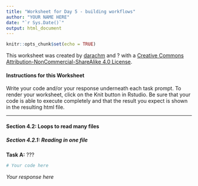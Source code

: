 ```yaml
---
title: "Worksheet for Day 5 - building workflows"
author: "YOUR NAME HERE"
date: "`r Sys.Date()`"
output: html_document
---
```


```r
knitr::opts_chunk$set(echo = TRUE)
```

This worksheet was created by [darachm](https://github.com/darachm) and ? with a [Creative Commons Attribution-NonCommercial-ShareAlike 4.0 License](https://github.com/darachm/dll-r/blob/main/LICENSE.md).

#### Instructions for this Worksheet

Write your code and/or your response underneath each task prompt. To render your worksheet, click on the Knit button in Rstudio. Be sure that your code is able to execute completely and that the result you expect is shown in the resulting html file.

------

#### Section 4.2: Loops to read many files

##### Section 4.2.1: Reading in one file

**Task A:** ???

```r
# Your code here
```

*Your response here*


